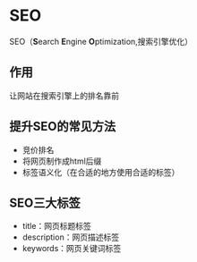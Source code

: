 # SEO

SEO（**S**earch **E**ngine **O**ptimization,搜索引擎优化）



## 作用

让网站在搜索引擎上的排名靠前



## 提升SEO的常见方法

- 竞价排名
- 将网页制作成html后缀
- 标签语义化（在合适的地方使用合适的标签）



## SEO三大标签

- title：网页标题标签
- description：网页描述标签
- keywords：网页关键词标签
